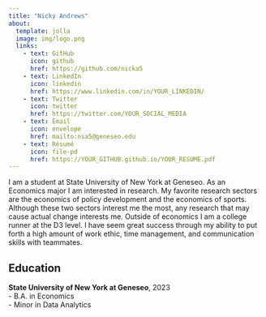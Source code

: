 ```yaml
---
title: "Nicky Andrews" 
about:
  template: jolla
  image: img/logo.png
  links:
    - text: GitHub
      icon: github
      href: https://github.com/nicka5
    - text: LinkedIn
      icon: linkedin
      href: https://www.linkedin.com/in/YOUR_LINKEDIN/
    - text: Twitter
      icon: twitter
      href: https://twitter.com/YOUR_SOCIAL_MEDIA
    - text: Email
      icon: envelope
      href: mailto:nsa5@geneseo.edu
    - text: Résumé
      icon: file-pd
      href: https://YOUR_GITHUB.github.io/YOUR_RESUME.pdf
---
```



I am a student at State University of New York at Geneseo. As an Economics major I am interested in research. My favorite research sectors are the economics of policy development and the economics of sports. Although these two sectors interest me the most, any research that may cause actual change interests me.
Outside of economics I am a college runner at the D3 level. I have seem great success through my ability to put forth a high amount of work ethic, time management, and communication skills with teammates. 


## Education

**State University of New York at Geneseo**, 2023<br>
- B.A. in Economics<br>
- Minor in Data Analytics

